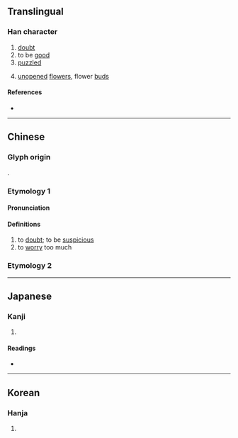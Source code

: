 {{character info/new}}
==Translingual==

===Han character===
{{Han char|rn=61|rad=心|as=08|sn=12|four=33330|canj=PPP|ids=⿱心⿰心心}}

# [[doubt]]
# to be [[good]]
# [[puzzled]]
# {{lb|zh|archaic}} [[unopened]] [[flower]]s, flower [[bud]]s

====References====
* {{Han ref|kx=0391.270|dkj=10826|dj=0727.030|hdz=42312.080|uh=60E2|ud=24802|bh=D8FB|bd=55547}}

----

==Chinese==
{{zh-forms}}

===Glyph origin===
{{zh-etym-triple|心|heart}}.

===Etymology 1===

====Pronunciation====
{{zh-pron
|m=suǒ
|c=so2
|mc=y
|oc=y
|cat=v
}}

====Definitions====
{{zh-hanzi}}

# to [[doubt]]; to be [[suspicious]]
# to [[worry]] too much

===Etymology 2===
{{zh-see|蕊|v}}

----

==Japanese==

===Kanji===
{{ja-kanji|grade=|rs=心08}}

# {{defn|lang=ja|sort=心08}}

====Readings====
* {{ja-readings|on=[[さ]] (sa), [[すい]] (sui), [[ずい]] (zui), [[に]] (ni)|kun=[[うたがう]] (utagau)}}

----

==Korean==

===Hanja===
{{ko-hanja|hangeul=솨|eumhun=|rv=swa|mr=swa|y=swa}}

# {{defn|lang=ko|sort=心08}}